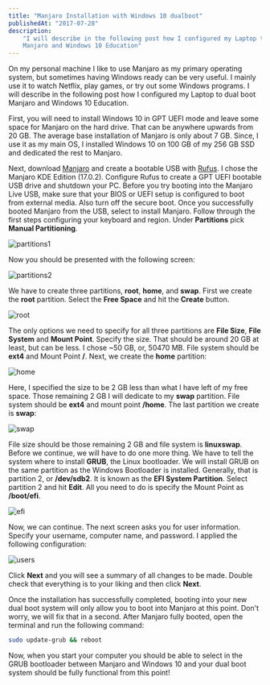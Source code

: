 ```yaml
---
title: "Manjaro Installation with Windows 10 dualboot"
publishedAt: "2017-07-28"
description:
    "I will describe in the following post how I configured my Laptop to dualboot
    Manjaro and Windows 10 Education"
---
```


On my personal machine I like to use Manjaro as my primary operating system, but
sometimes having Windows ready can be very useful. I mainly use it to watch
Netflix, play games, or try out some Windows programs. I will describe in the
following post how I configured my Laptop to dual boot Manjaro and Windows 10
Education.

First, you will need to install Windows 10 in GPT UEFI mode and leave some space
for Manjaro on the hard drive. That can be anywhere upwards from 20 GB. The
average base installation of Manjaro is only about 7 GB. Since, I use it as my
main OS, I installed Windows 10 on 100 GB of my 256 GB SSD and dedicated the
rest to Manjaro.

Next, download [Manjaro][manjaro] and create a bootable USB with [Rufus][rufus].
I chose the Manjaro KDE Edition (17.0.2). Configure Rufus to create a GPT UEFI
bootable USB drive and shutdown your PC. Before you try booting into the Manjaro
Live USB, make sure that your BIOS or UEFI setup is configured to boot from
external media. Also turn off the secure boot. Once you successfully booted
Manjaro from the USB, select to install Manjaro. Follow through the first steps
configuring your keyboard and region. Under **Partitions** pick **Manual
Partitioning**.

<Image
	src="/images/manjaro-installation-with-win10-dualboot/installer1.png"
	height={701}
	width={1108}
	alt="partitions1"
/>

Now you should be presented with the following screen:

<Image
	src="/images/manjaro-installation-with-win10-dualboot/installer2.png"
	height={701}
	width={1108}
	alt="partitions2"
/>

We have to create three partitions, **root**, **home**, and **swap**. First we
create the **root** partition. Select the **Free Space** and hit the **Create**
button.

<Image
	src="/images/manjaro-installation-with-win10-dualboot/root.png"
	height={742}
	width={791}
	alt="root"
/>

The only options we need to specify for all three partitions are **File Size**,
**File System** and **Mount Point**. Specify the size. That should be around 20
GB at least, but can be less. I chose ~50 GB, or, 50470 MB. File system should
be **ext4** and Mount Point **/**. Next, we create the **home** partition:

<Image
	src="/images/manjaro-installation-with-win10-dualboot/home.png"
	height={742}
	width={791}
	alt="home"
/>

Here, I specified the size to be 2 GB less than what I have left of my free
space. Those remaining 2 GB I will dedicate to my **swap** partition. File
system should be **ext4** and mount point **/home**. The last partition we
create is **swap**:

<Image
	src="/images/manjaro-installation-with-win10-dualboot/swap.png"
	height={742}
	width={791}
	alt="swap"
/>

File size should be those remaining 2 GB and file system is **linuxswap**.
Before we continue, we will have to do one more thing. We have to tell the
system where to install **GRUB**, the Linux bootloader. We will install GRUB on
the same partition as the Windows Bootloader is installed. Generally, that is
partition 2, or **/dev/sdb2**. It is known as the **EFI System Partition**.
Select partition 2 and hit **Edit**. All you need to do is specify the Mount
Point as **/boot/efi**.

<Image
	src="/images/manjaro-installation-with-win10-dualboot/efi.png"
	height={632}
	width={478}
	alt="efi"
/>

Now, we can continue. The next screen asks you for user information. Specify
your username, computer name, and password. I applied the following
configuration:

<Image
	src="/images/manjaro-installation-with-win10-dualboot/users.png"
	height={701}
	width={1108}
	alt="users"
/>

Click **Next** and you will see a summary of all changes to be made. Double
check that everything is to your liking and then click **Next**.

Once the installation has successfully completed, booting into your new dual
boot system will only allow you to boot into Manjaro at this point. Don't worry,
we will fix that in a second. After Manjaro fully booted, open the terminal and
run the following command:

```sh
sudo update-grub && reboot
```

Now, when you start your computer you should be able to select in the GRUB
bootloader between Manjaro and Windows 10 and your dual boot system should be
fully functional from this point!

[manjaro]: https://manjaro.org/get-manjaro/
[rufus]: https://rufus.akeo.ie
